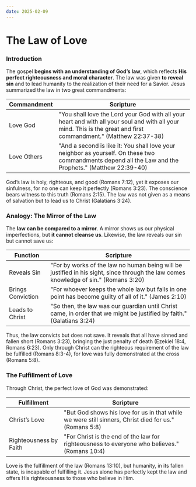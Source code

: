 ```yaml
---
date: 2025-02-09
---
```



# The Law of Love

<CustomImage
  src="/img/moses-law-of-love.png"
  alt="Enuma Elish"
  width="300px"
/>
<DateDisplay date="2025-02-09" />

### Introduction

The gospel **begins with an understanding of God’s law**, which reflects **His perfect righteousness and moral character**. The law was given **to reveal sin** and to lead humanity to the realization of their need for a Savior. Jesus summarized the law in two great commandments:

| Commandment | Scripture |
|------------|-----------|
| Love God | "You shall love the Lord your God with all your heart and with all your soul and with all your mind. This is the great and first commandment." (Matthew 22:37-38) |
| Love Others | "And a second is like it: You shall love your neighbor as yourself. On these two commandments depend all the Law and the Prophets." (Matthew 22:39-40) |

God’s law is holy, righteous, and good (Romans 7:12), yet it exposes our sinfulness, for no one can keep it perfectly (Romans 3:23). The conscience bears witness to this truth (Romans 2:15). The law was not given as a means of salvation but to lead us to Christ (Galatians 3:24). 

### Analogy: The Mirror of the Law
The **law can be compared to a mirror**. A mirror shows us our physical imperfections, but **it cannot cleanse us**. Likewise, the law reveals our sin but cannot save us:

| Function | Scripture |
|---------|-----------|
| Reveals Sin | "For by works of the law no human being will be justified in his sight, since through the law comes knowledge of sin." (Romans 3:20) |
| Brings Conviction | "For whoever keeps the whole law but fails in one point has become guilty of all of it." (James 2:10) |
| Leads to Christ | "So then, the law was our guardian until Christ came, in order that we might be justified by faith." (Galatians 3:24) |

Thus, the law convicts but does not save. It reveals that all have sinned and fallen short (Romans 3:23), bringing the just penalty of death (Ezekiel 18:4, Romans 6:23). Only through Christ can the righteous requirement of the law be fulfilled (Romans 8:3-4), for love was fully demonstrated at the cross (Romans 5:8).

### The Fulfillment of Love
Through Christ, the perfect love of God was demonstrated:

| Fulfillment | Scripture |
|------------|-----------|
| Christ’s Love | "But God shows his love for us in that while we were still sinners, Christ died for us." (Romans 5:8) |
| Righteousness by Faith | "For Christ is the end of the law for righteousness to everyone who believes." (Romans 10:4) |

Love is the fulfillment of the law (Romans 13:10), but humanity, in its fallen state, is incapable of fulfilling it. Jesus alone has perfectly kept the law and offers His righteousness to those who believe in Him.


